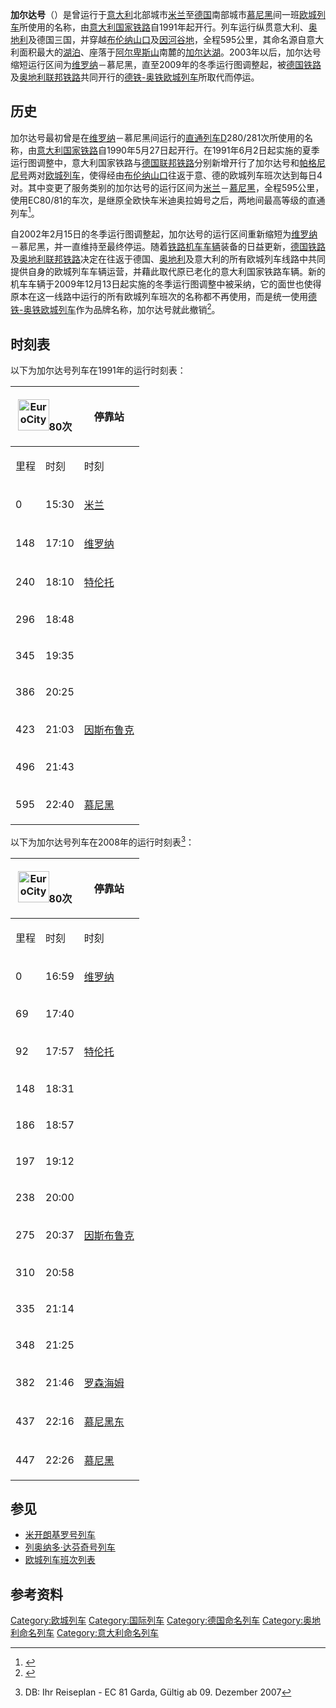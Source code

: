 {{noteTA
|1=zh-cn:列奥纳多·达芬奇; zh-tw:李奧納多·達文西; zh-hk:李安納度·達文西;
|2=zh-cn:米开朗基罗; zh-tw:米開朗基羅; zh-hk:米高安哲羅;
}}
{{Infobox rail service
| box_width       = 
| name            = 加尔达号
| logo            = 
| logo_width      = 
| image           = 
| image_width     = 
| caption         = 
| type            = [[快速列车_(德国)#直通列车|直通列车]]（1990–1991）<br>[[欧城列车|欧城列车]]（1991–2009）
| status          = 停运
| locale          = {{ITA}}、{{AUT}}、{{GER}}
| predecessor     = 
| first           = {{start date|1991|6|2|df=y}}
| last            = {{end date|2009|12|13|df=y}}
| successor       = [[德铁-奥铁欧城列车|德铁-奥铁欧城列车]]
| operator        = 
| formeroperator  = [[意大利国家铁路|意大利国家铁路]]
| ridership       = 
| start           = [[米兰中央车站|米兰中央车站]]／[[维罗纳新门车站|维罗纳新门车站]]
| stops           = 
| end             = [[慕尼黑火车总站|慕尼黑火车总站]]
| distance        = 595公里/447公里
| journeytime     = 
| frequency       = 每日1班
| trainnumber     = 280/281，80/81，83/188
| line_used       = 
| class           = 
| access          = 
| seating         = 
| catering        = 
| observation     = 
| entertainment   = 
| baggage         = 
| otherfacilities = 
| stock           = 
| gauge           = {{railgauge|sg}}
| el              = 15[[伏特|千伏]]16⅔[[赫兹|赫兹]][[交流电|交流电]]（德、奥）<br>3000伏[[直流电|直流电]]（意大利）
| speed           = 
| owners          = 
| routenumber     = 
| map             = 
| map_state       = hidden
}}
'''加尔达号'''（{{lang-it|'''''Garda'''''}}）是曾运行于[[意大利|意大利]]北部城市[[米兰|米兰]]至[[德国|德国]]南部城市[[慕尼黑|慕尼黑]]间一班[[欧城列车|欧城列车]]所使用的名称，由[[意大利国家铁路|意大利国家铁路]]自1991年起开行。列车运行纵贯意大利、[[奥地利|奥地利]]及德国三国，并穿越[[布伦纳山口|布伦纳山口]]及[[因河|因河谷地]]，全程595公里，其命名源自意大利面积最大的[[湖泊|湖泊]]、座落于[[阿尔卑斯山|阿尔卑斯山]]南麓的[[加尔达湖|加尔达湖]]。2003年以后，加尔达号缩短运行区间为[[维罗纳|维罗纳]]－慕尼黑，直至2009年的冬季运行图调整起，被[[德国铁路|德国铁路]]及[[奥地利联邦铁路|奥地利联邦铁路]]共同开行的[[德铁-奥铁欧城列车|德铁-奥铁欧城列车]]所取代而停运。

==历史==
加尔达号最初曾是在[[维罗纳|维罗纳]]－慕尼黑间运行的[[快速列车_(德国)#直通列车|直通列车]]D280/281次所使用的名称，由[[意大利国家铁路|意大利国家铁路]]自1990年5月27日起开行。在1991年6月2日起实施的夏季运行图调整中，意大利国家铁路与[[德国联邦铁路|德国联邦铁路]]分别新增开行了加尔达号和[[帕格尼尼号列车|帕格尼尼号]]两对[[欧城列车|欧城列车]]，使得经由[[布伦纳山口|布伦纳山口]]往返于意、德的欧城列车班次达到每日4对。其中变更了服务类别的加尔达号的运行区间为[[米兰|米兰]]－[[慕尼黑|慕尼黑]]，全程595公里，使用EC80/81的车次，是继原全欧快车米迪奥拉姆号之后，两地间最高等级的直通列车<ref name="ec91">{{de}}{{cite web|url=http://www.grahnert.de/fernbahn/eurocity/ec1991/ec91-1.html|title=EuroCity 1991/92|publisher=grahnert.de|accessdate=2014-12-25|archive-url=https://web.archive.org/web/20130129042531/http://www.grahnert.de/fernbahn/eurocity/ec1991/ec91-1.html|archive-date=2013-01-29|dead-url=yes}}</ref>。

自2002年2月15日的冬季运行图调整起，加尔达号的运行区间重新缩短为[[维罗纳|维罗纳]]－慕尼黑，并一直维持至最终停运。随着[[铁路机车车辆|铁路机车车辆]]装备的日益更新，[[德国铁路|德国铁路]]及[[奥地利联邦铁路|奥地利联邦铁路]]决定在往返于德国、[[奥地利|奥地利]]及意大利的所有欧城列车线路中共同提供自身的欧城列车车辆运营，并藉此取代原已老化的意大利国家铁路车辆。新的机车车辆于2009年12月13日起实施的冬季运行图调整中被采纳，它的面世也使得原本在这一线路中运行的所有欧城列车班次的名称都不再使用，而是统一使用[[德铁-奥铁欧城列车|德铁-奥铁欧城列车]]作为品牌名称，加尔达号就此撤销<ref>{{de}}{{cite web |url=http://www.obb-italia.com/de/Unser_Angebot/DB-OeBB_EuroCity/index.jsp |title=DB-ÖBB EuroCity |publisher=ÖBB |archiveurl=https://web.archive.org/web/20101103003629/http://www.obb-italia.com/de/Unser_Angebot/DB-OeBB_EuroCity/index.jsp |archivedate=2010-11-03 |deadurl=yes |accessdate=2014-12-26 }}</ref>。

==时刻表==
{{col-begin}}
{{col-2}}
以下为加尔达号列车在1991年的运行时刻表：
{| class="wikitable"
! colspan="2"|[[File:EuroCity.png|50px]]80次
! rowspan="2"|停靠站
! colspan="2"|[[File:EuroCity.png|50px]]81次
|-
!里程!!时刻!!时刻!!里程
|-
|0||15:30||{{flagicon|ITA}} [[米兰中央车站|米兰]]||14:13||595
|-
|148||17:10||{{flagicon|ITA}} [[维罗纳新门车站|维罗纳]]||12:39||447
|-
|240||18:10||{{flagicon|ITA}} [[特伦托车站|特伦托]]||11:28||355
|-
|296||18:48||{{flagicon|ITA}} {{link-it|波尔查诺车站|Stazione di Bolzano|波尔查诺}}||10:54||299
|-
|345||19:35||{{flagicon|ITA}} {{link-it|福尔泰扎车站|Stazione di Fortezza|福尔泰扎}}||10:01||250
|-
|386||20:25||{{flagicon|ITA}} {{link-it|布伦内罗车站|Stazione di Brennero|布伦内罗}}||09:22||209
|-
|423||21:03||{{flagicon|AUT}} [[因斯布鲁克火车总站|因斯布鲁克]]||08:39||172
|-
|496||21:43||{{flagicon|AUT}} {{link-de|库夫施泰因车站|Bahnhof Kufstein|库夫施泰因}}||07:59||99
|-
|595||22:40||{{flagicon|GER}} [[慕尼黑火车总站|慕尼黑]]||07:00||0
|}
{{col-2}}
以下为加尔达号列车在2008年的运行时刻表<ref>{{de}}DB: Ihr Reiseplan - EC 81 Garda, Gültig ab 09. Dezember 2007</ref>：
{| class="wikitable"
! colspan="2"|[[File:EuroCity.png|50px]]80次
! rowspan="2"|停靠站
! colspan="2"|[[File:EuroCity.png|50px]]81次
|-
!里程!!时刻!!时刻!!里程
|-
|0||16:59||{{flagicon|ITA}} [[维罗纳新门车站|维罗纳]]||13:01||447
|-
|69||17:40||{{flagicon|ITA}} {{link-it|罗韦雷托车站|Stazione di Rovereto|罗韦雷托}}||12:22||378
|-
|92||17:57||{{flagicon|ITA}} [[特伦托车站|特伦托]]||12:07||355
|-
|148||18:31||{{flagicon|ITA}} {{link-it|波尔查诺车站|Stazione di Bolzano|波尔查诺}}||11:31||299
|-
|186||18:57||{{flagicon|ITA}} {{link-it|布雷萨诺内车站|Stazione di Bressanone|布雷萨诺内}}||10:59||261
|-
|197||19:12||{{flagicon|ITA}} {{link-it|福尔泰扎车站|Stazione di Fortezza|福尔泰扎}}||10:50||250
|-
|238||20:00||{{flagicon|ITA}} {{link-it|布伦内罗车站|Stazione di Brennero|布伦内罗}}||10:14||209
|-
|275||20:37||{{flagicon|AUT}} [[因斯布鲁克火车总站|因斯布鲁克]]||09:26||172
|-
|310||20:58||{{flagicon|AUT}} {{link-de|延巴赫车站|Bahnhof Jenbach|延巴赫}}||08:59||137
|-
|335||21:14||{{flagicon|AUT}} {{link-de|沃格尔火车总站|Wörgl Hauptbahnhof|沃格尔}}||08:45||112
|-
|348||21:25||{{flagicon|AUT}} {{link-de|库夫施泰因车站|Bahnhof Kufstein|库夫施泰因}}||08:34||99
|-
|382||21:46||{{flagicon|GER}} [[罗森海姆车站|罗森海姆]]||08:12||65
|-
|437||22:16||{{flagicon|GER}} [[慕尼黑东站|慕尼黑东]]||07:40||10
|-
|447||22:26||{{flagicon|GER}} [[慕尼黑火车总站|慕尼黑]]||07:30||0
|}
{{col-end}}

==参见==
* [[米开朗基罗号列车|米开朗基罗号列车]]
* [[列奥纳多·达芬奇号列车|列奥纳多·达芬奇号列车]]
* [[欧城列车班次列表|欧城列车班次列表]]

==参考资料==
{{reflist}}

{{DEFAULTSORT:Garda}}
[[Category:欧城列车|Category:欧城列车]]
[[Category:国际列车|Category:国际列车]]
[[Category:德国命名列车|Category:德国命名列车]]
[[Category:奥地利命名列车|Category:奥地利命名列车]]
[[Category:意大利命名列车|Category:意大利命名列车]]